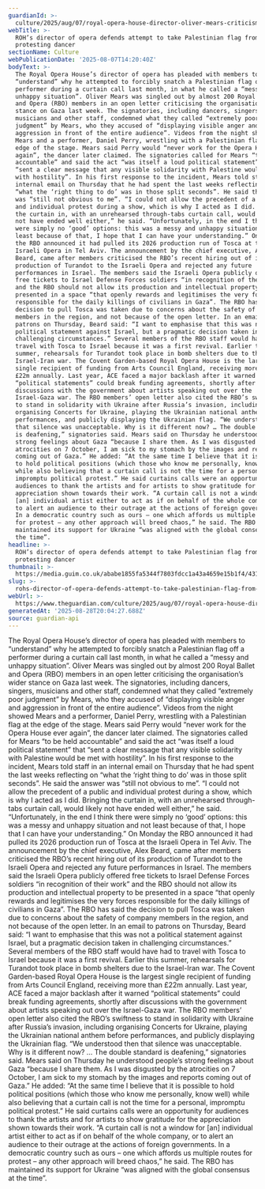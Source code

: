 ```yaml
---
guardianId: >-
  culture/2025/aug/07/royal-opera-house-director-oliver-mears-criticism-palestinian-flag-protest
webTitle: >-
  ROH’s director of opera defends attempt to take Palestinian flag from
  protesting dancer
sectionName: Culture
webPublicationDate: '2025-08-07T14:20:40Z'
bodyText: >-
  The Royal Opera House’s director of opera has pleaded with members to
  “understand” why he attempted to forcibly snatch a Palestinian flag off a
  performer during a curtain call last month, in what he called a “messy and
  unhappy situation”. Oliver Mears was singled out by almost 200 Royal Ballet
  and Opera (RBO) members in an open letter criticising the organisation’s wider
  stance on Gaza last week. The signatories, including dancers, singers,
  musicians and other staff, condemned what they called “extremely poor
  judgment” by Mears, who they accused of “displaying visible anger and
  aggression in front of the entire audience”. Videos from the night showed
  Mears and a performer, Daniel Perry, wrestling with a Palestinian flag at the
  edge of the stage. Mears said Perry would “never work for the Opera House ever
  again”, the dancer later claimed. The signatories called for Mears “to be held
  accountable” and said the act “was itself a loud political statement” that
  “sent a clear message that any visible solidarity with Palestine would be met
  with hostility”. In his first response to the incident, Mears told staff in an
  internal email on Thursday that he had spent the last weeks reflecting on
  “what the ‘right thing to do’ was in those split seconds”. He said the answer
  was “still not obvious to me”. “I could not allow the precedent of a public
  and individual protest during a show, which is why I acted as I did. Bringing
  the curtain in, with an unrehearsed through-tabs curtain call, would likely
  not have ended well either,” he said. “Unfortunately, in the end I think there
  were simply no ‘good’ options: this was a messy and unhappy situation and not
  least because of that, I hope that I can have your understanding.” On Monday
  the RBO announced it had pulled its 2026 production run of Tosca at the
  Israeli Opera in Tel Aviv. The announcement by the chief executive, Alex
  Beard, came after members criticised the RBO’s recent hiring out of its
  production of Turandot to the Israeli Opera and rejected any future
  performances in Israel. The members said the Israeli Opera publicly offered
  free tickets to Israel Defense Forces soldiers “in recognition of their work”
  and the RBO should not allow its production and intellectual property to be
  presented in a space “that openly rewards and legitimises the very forces
  responsible for the daily killings of civilians in Gaza”. The RBO has said the
  decision to pull Tosca was taken due to concerns about the safety of company
  members in the region, and not because of the open letter. In an email to
  patrons on Thursday, Beard said: “I want to emphasise that this was not a
  political statement against Israel, but a pragmatic decision taken in
  challenging circumstances.” Several members of the RBO staff would have had to
  travel with Tosca to Israel because it was a first revival. Earlier this
  summer, rehearsals for Turandot took place in bomb shelters due to the
  Israel-Iran war. The Covent Garden-based Royal Opera House is the largest
  single recipient of funding from Arts Council England, receiving more than
  £22m annually. Last year, ACE faced a major backlash after it warned
  “political statements” could break funding agreements, shortly after
  discussions with the government about artists speaking out over the
  Israel-Gaza war. The RBO members’ open letter also cited the RBO’s swiftness
  to stand in solidarity with Ukraine after Russia’s invasion, including
  organising Concerts for Ukraine, playing the Ukrainian national anthem before
  performances, and publicly displaying the Ukrainian flag. “We understood then
  that silence was unacceptable. Why is it different now? … The double standard
  is deafening,” signatories said. Mears said on Thursday he understood people’s
  strong feelings about Gaza “because I share them. As I was disgusted by the
  atrocities on 7 October, I am sick to my stomach by the images and reports
  coming out of Gaza.” He added: “At the same time I believe that it is possible
  to hold political positions (which those who know me personally, know well)
  while also believing that a curtain call is not the time for a personal,
  impromptu political protest.” He said curtains calls were an opportunity for
  audiences to thank the artists and for artists to show gratitude for the
  appreciation shown towards their work. “A curtain call is not a window for
  [an] individual artist either to act as if on behalf of the whole company, or
  to alert an audience to their outrage at the actions of foreign governments.
  In a democratic country such as ours – one which affords us multiple routes
  for protest – any other approach will breed chaos,” he said. The RBO has
  maintained its support for Ukraine “was aligned with the global consensus at
  the time”.
headline: >-
  ROH’s director of opera defends attempt to take Palestinian flag from
  protesting dancer
thumbnail: >-
  https://media.guim.co.uk/ababe1855fa5344f7803fdcc1a43a4659e15b1f4/431_247_2486_1990/500.jpg
slug: >-
  rohs-director-of-opera-defends-attempt-to-take-palestinian-flag-from-protesting-dancer
webUrl: >-
  https://www.theguardian.com/culture/2025/aug/07/royal-opera-house-director-oliver-mears-criticism-palestinian-flag-protest
generatedAt: '2025-08-28T20:04:27.688Z'
source: guardian-api
---
```

The Royal Opera House’s director of opera has pleaded with members to “understand” why he attempted to forcibly snatch a Palestinian flag off a performer during a curtain call last month, in what he called a “messy and unhappy situation”. Oliver Mears was singled out by almost 200 Royal Ballet and Opera (RBO) members in an open letter criticising the organisation’s wider stance on Gaza last week. The signatories, including dancers, singers, musicians and other staff, condemned what they called “extremely poor judgment” by Mears, who they accused of “displaying visible anger and aggression in front of the entire audience”. Videos from the night showed Mears and a performer, Daniel Perry, wrestling with a Palestinian flag at the edge of the stage. Mears said Perry would “never work for the Opera House ever again”, the dancer later claimed. The signatories called for Mears “to be held accountable” and said the act “was itself a loud political statement” that “sent a clear message that any visible solidarity with Palestine would be met with hostility”. In his first response to the incident, Mears told staff in an internal email on Thursday that he had spent the last weeks reflecting on “what the ‘right thing to do’ was in those split seconds”. He said the answer was “still not obvious to me”. “I could not allow the precedent of a public and individual protest during a show, which is why I acted as I did. Bringing the curtain in, with an unrehearsed through-tabs curtain call, would likely not have ended well either,” he said. “Unfortunately, in the end I think there were simply no ‘good’ options: this was a messy and unhappy situation and not least because of that, I hope that I can have your understanding.” On Monday the RBO announced it had pulled its 2026 production run of Tosca at the Israeli Opera in Tel Aviv. The announcement by the chief executive, Alex Beard, came after members criticised the RBO’s recent hiring out of its production of Turandot to the Israeli Opera and rejected any future performances in Israel. The members said the Israeli Opera publicly offered free tickets to Israel Defense Forces soldiers “in recognition of their work” and the RBO should not allow its production and intellectual property to be presented in a space “that openly rewards and legitimises the very forces responsible for the daily killings of civilians in Gaza”. The RBO has said the decision to pull Tosca was taken due to concerns about the safety of company members in the region, and not because of the open letter. In an email to patrons on Thursday, Beard said: “I want to emphasise that this was not a political statement against Israel, but a pragmatic decision taken in challenging circumstances.” Several members of the RBO staff would have had to travel with Tosca to Israel because it was a first revival. Earlier this summer, rehearsals for Turandot took place in bomb shelters due to the Israel-Iran war. The Covent Garden-based Royal Opera House is the largest single recipient of funding from Arts Council England, receiving more than £22m annually. Last year, ACE faced a major backlash after it warned “political statements” could break funding agreements, shortly after discussions with the government about artists speaking out over the Israel-Gaza war. The RBO members’ open letter also cited the RBO’s swiftness to stand in solidarity with Ukraine after Russia’s invasion, including organising Concerts for Ukraine, playing the Ukrainian national anthem before performances, and publicly displaying the Ukrainian flag. “We understood then that silence was unacceptable. Why is it different now? … The double standard is deafening,” signatories said. Mears said on Thursday he understood people’s strong feelings about Gaza “because I share them. As I was disgusted by the atrocities on 7 October, I am sick to my stomach by the images and reports coming out of Gaza.” He added: “At the same time I believe that it is possible to hold political positions (which those who know me personally, know well) while also believing that a curtain call is not the time for a personal, impromptu political protest.” He said curtains calls were an opportunity for audiences to thank the artists and for artists to show gratitude for the appreciation shown towards their work. “A curtain call is not a window for [an] individual artist either to act as if on behalf of the whole company, or to alert an audience to their outrage at the actions of foreign governments. In a democratic country such as ours – one which affords us multiple routes for protest – any other approach will breed chaos,” he said. The RBO has maintained its support for Ukraine “was aligned with the global consensus at the time”.
